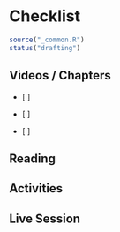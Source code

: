 # Checklist {#data-checklist .unnumbered}

```r
source("_common.R")
status("drafting")
```

## Videos / Chapters 

- [ ]

- [ ]

- [ ]

## Reading 


## Activities 


## Live Session 
